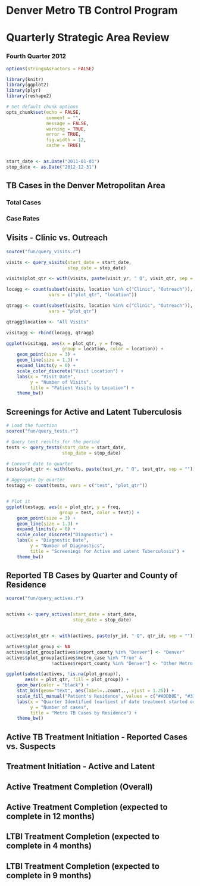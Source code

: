 # Denver Metro TB Control Program
# Quarterly Strategic Area Review
### Fourth Quarter 2012

```r
options(stringsAsFactors = FALSE)

library(knitr)
library(ggplot2)
library(plyr)
library(reshape2)

# Set default chunk options
opts_chunk$set(echo = FALSE,
               comment = "",
               message = FALSE,
               warning = TRUE,
               error = TRUE,
               fig.width = 12,
               cache = TRUE)


start_date <- as.Date("2011-01-01")
stop_date <- as.Date("2012-12-31")
```



## TB Cases in the Denver Metropolitan Area

### Total Cases



### Case Rates



## Visits - Clinic vs. Outreach

```r


source("fun/query_visits.r")

visits <- query_visits(start_date = start_date,
                       stop_date = stop_date)

visits$plot_qtr <- with(visits, paste(visit_yr, " Q", visit_qtr, sep = ""))

locagg <- count(subset(visits, location %in% c("Clinic", "Outreach")),
                vars = c("plot_qtr", "location"))

qtragg <- count(subset(visits, location %in% c("Clinic", "Outreach")),
                vars = "plot_qtr")

qtragg$location <- "All Visits"

visitagg <- rbind(locagg, qtragg)

ggplot(visitagg, aes(x = plot_qtr, y = freq, 
                     group = location, color = location)) +
    geom_point(size = 3) +
    geom_line(size = 1.3) +
    expand_limits(y = 0) +
    scale_color_discrete("Visit Location") +
    labs(x = "Visit Date", 
         y = "Number of Visits",
         title = "Patient Visits by Location") +
    theme_bw()
```






## Screenings for Active and Latent Tuberculosis

```r

# Load the function
source("fun/query_tests.r")

# Query test results for the period
tests <- query_tests(start_date = start_date,
                     stop_date = stop_date)

# Convert date to quarter
tests$plot_qtr <- with(tests, paste(test_yr, " Q", test_qtr, sep = ""))

# Aggregate by quarter
testagg <- count(tests, vars = c("test", "plot_qtr"))


# Plot it
ggplot(testagg, aes(x = plot_qtr, y = freq, 
                    group = test, color = test)) +
    geom_point(size = 3) +
    geom_line(size = 1.3) +
    expand_limits(y = 0) +
    scale_color_discrete("Diagnostic") +
    labs(x = "Diagnostic Date", 
         y = "Number of Diagnostics",
         title = "Screenings for Active and Latent Tuberculosis") +
    theme_bw()
```






## Reported TB Cases by Quarter and County of Residence

```r
source("fun/query_actives.r")


actives <- query_actives(start_date = start_date,
                         stop_date = stop_date)


actives$plot_qtr <- with(actives, paste(yr_id, " Q", qtr_id, sep = ""))

actives$plot_group <- NA
actives$plot_group[actives$report_county %in% "Denver"] <- "Denver"
actives$plot_group[actives$metro_case %in% "True" & 
                 !actives$report_county %in% "Denver"] <- "Other Metro Counties"

ggplot(subset(actives, !is.na(plot_group)),
       aes(x = plot_qtr, fill = plot_group)) +
    geom_bar(color = "black") +
    stat_bin(geom="text", aes(label=..count.., vjust = 1.25)) +
    scale_fill_manual("Patient's Residence", values = c("#ADDD8E", "#31A354")) +
    labs(x = "Quarter Identified (earliest of date treatment started or date case reported)", 
         y = "Number of cases",
         title = "Metro TB Cases by Residence") +
    theme_bw()
```





## Active TB Treatment Initiation - Reported Cases vs. Suspects




## Treatment Initiation - Active and Latent




## Active Treatment Completion (Overall)




## Active Treatment Completion (expected to complete in 12 months)



## LTBI Treatment Completion (expected to complete in 4 months)




## LTBI Treatment Completion (expected to complete in 9 months)




